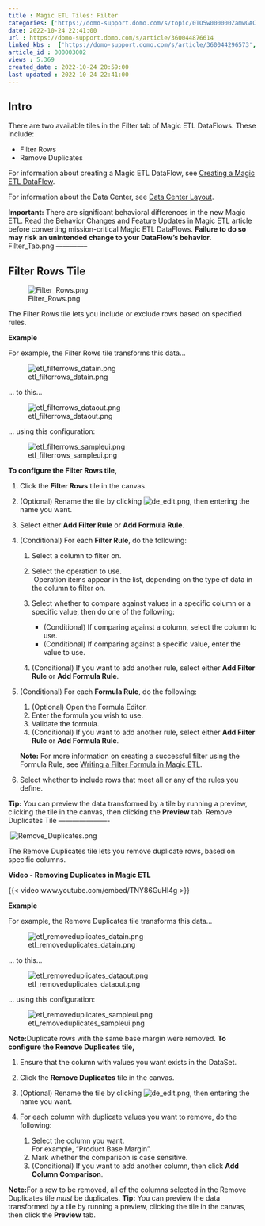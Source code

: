 ```yaml
---
title : Magic ETL Tiles: Filter
categories: ['https://domo-support.domo.com/s/topic/0TO5w000000ZamwGAC']
date: 2022-10-24 22:41:00
url : https://domo-support.domo.com/s/article/360044876614
linked_kbs :  ['https://domo-support.domo.com/s/article/360044296573', 'https://domo-support.domo.com/s/article/360043429693', 'https://domo-support.domo.com/s/article/360043429933', 'https://domo-support.domo.com/s/article/360043429913', 'https://domo-support.domo.com/s/knowledge-base', 'https://domo-support.domo.com/s/article/360042925494', 'https://domo-support.domo.com/s/article/360055259234', 'https://domo-support.domo.com/s/article/360043429953', 'https://domo-support.domo.com/s/article/360047553253', 'https://domo-support.domo.com/s/topic/0TO5w000000ZamwGAC', 'https://domo-support.domo.com/s/article/360044876614']
article_id : 000003002
views : 5.369
created_date : 2022-10-24 20:59:00
last updated : 2022-10-24 22:41:00
---
```




Intro
-----


There are two available tiles in the Filter tab of Magic ETL DataFlows. These include:



* Filter Rows
* Remove Duplicates


For information about creating a Magic ETL DataFlow, see [Creating a Magic ETL DataFlow](..\creating_a_magic_etl_dataflow\index.qmd "Creating a Magic ETL DataFlow").


For information about the Data Center, see [Data Center Layout](https://domo-support.domo.com/s/article/360047553253?language=en_US).


**Important:** There are significant behavioral differences in the new Magic ETL. Read the Behavior Changes and Feature Updates in Magic ETL article before converting mission-critical Magic ETL DataFlows. **Failure to do so may risk an unintended change to your DataFlow’s behavior.**
Filter_Tab.png
--------------


Filter Rows Tile
----------------


![Filter_Rows.png](Filter_Rows.png)


The Filter Rows tile lets you include or exclude rows based on specified rules.


**Example**


For example, the Filter Rows tile transforms this data...


![etl_filterrows_datain.png](etl_filterrows_datain.png)


... to this...


![etl_filterrows_dataout.png](etl_filterrows_dataout.png)


... using this configuration:


![etl_filterrows_sampleui.png](etl_filterrows_sampleui.png)


**To configure the Filter Rows tile,**


1. Click the **Filter Rows** tile in the canvas.
2. (Optional) Rename the tile by clicking ![de_edit.png](de_edit.png), then entering the name you want.
3. Select either **Add Filter Rule** or **Add Formula Rule**.
4. (Conditional) For each **Filter Rule**, do the following:


	1. Select a column to filter on.
	2. Select the operation to use.  
	  Operation items appear in the list, depending on the type of data in the column to filter on.
	3. Select whether to compare against values in a specific column or a specific value, then do one of the following:
	
	
	
		* (Conditional) If comparing against a column, select the column to use.
		* (Conditional) If comparing against a specific value, enter the value to use.
	4. (Conditional) If you want to add another rule, select either **Add Filter Rule** or **Add Formula Rule**.
5. (Conditional) For each **Formula Rule**, do the following:
	1. (Optional) Open the Formula Editor.
	2. Enter the formula you wish to use.
	3. Validate the formula.
	4. (Conditional) If you want to add another rule, select either **Add Filter Rule** or **Add Formula Rule**.
	
	
	**Note:** For more information on creating a successful filter using the Formula Rule, see [Writing a Filter Formula in Magic ETL](..\writing_a_filter_formula_in_magic_etl\index.qmd "How to Write a Filter Formula in Magic ETL v2 (Beta)").
6. Select whether to include rows that meet all or any of the rules you define.


**Tip:** You can preview the data transformed by a tile by running a preview, clicking the tile in the canvas, then clicking the **Preview** tab.
Remove Duplicates Tile
----------------------


 ![Remove_Duplicates.png](Remove_Duplicates.png)


The Remove Duplicates tile lets you remove duplicate rows, based on specific columns.


**Video - Removing Duplicates in Magic ETL**


{{< video www.youtube.com/embed/TNY86GuHl4g >}}
  
**Example**


For example, the Remove Duplicates tile transforms this data...


![etl_removeduplicates_datain.png](etl_removeduplicates_datain.png)


... to this...


![etl_removeduplicates_dataout.png](etl_removeduplicates_dataout.png)


... using this configuration:


![etl_removeduplicates_sampleui.png](etl_removeduplicates_sampleui.png)


**Note:**Duplicate rows with the same base margin were removed.
**To configure the Remove Duplicates tile,**


1. Ensure that the column with values you want exists in the DataSet.
2. Click the **Remove Duplicates** tile in the canvas.
3. (Optional) Rename the tile by clicking ![de_edit.png](de_edit.png), then entering the name you want.
4. For each column with duplicate values you want to remove, do the following:


	1. Select the column you want.  
	 For example, "Product Base Margin".
	2. Mark whether the comparison is case sensitive.
	3. (Conditional) If you want to add another column, then click **Add Column Comparison**.


**Note:**For a row to be removed, all of the columns selected in the Remove Duplicates tile *must* be duplicates.
**Tip:** You can preview the data transformed by a tile by running a preview, clicking the tile in the canvas, then click the **Preview** tab.